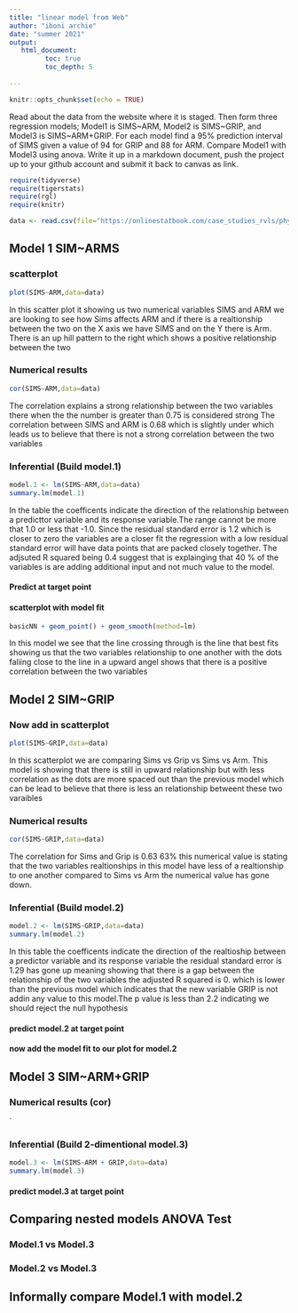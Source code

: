 ```yaml
---
title: "linear model from Web"
author: "iboni archie"
date: "summer 2021"
output:
   html_document:
         toc: true
         toc_depth: 5
        
---
```


```r
knitr::opts_chunk$set(echo = TRUE)
```

Read about the data from the website where it is staged.  Then form three regression models; Model1 is SIMS~ARM, Model2 is SIMS~GRIP, and Model3 is SIMS~ARM+GRIP. For each model find a 95% prediction interval of SIMS given a value of 94  for GRIP and 88 for ARM. Compare Model1 with Model3 using anova. Write it up in a markdown document, push the project up to your github account and submit it back to canvas as link. 

 


```r
require(tidyverse)
require(tigerstats)
require(rgl)
require(knitr)

```

```r
data <- read.csv(file="https://onlinestatbook.com/case_studies_rvls/physical_strength/data.txt",sep="",header=TRUE)  

```

## Model 1 SIM~ARMS

### scatterplot

```r
plot(SIMS~ARM,data=data)
```
In this scatter plot it showing us two numerical variables SIMS and ARM
we are looking to see how Sims affects ARM and if there is a realtionship between the two on the X axis we have SIMS and on the Y there is Arm. There is 
an up hill pattern to the right which shows a positive relationship between the two







### Numerical results

```r
cor(SIMS~ARM,data=data)
```
The correlation explains a strong relationship between the two variables there when the the number is greater than 0.75 is considered strong The correlation between SIMS and ARM is 0.68 which is slightly under which leads us to believe that there is not a strong correlation between the two variables


### Inferential  (Build model.1)

  
```r
model.1 <- lm(SIMS~ARM,data=data)
summary.lm(model.1)
```

In the table the coefficents indicate the direction of the relationship between
a predicttor variable and its response variable.The range cannot be more that 1.0 or less that -1.0. Since the residual standard error is 1.2 which is closer to zero the variables are a closer fit the regression with a low residual standard error will have data points that are packed closely together. The adjsuted R squared being 0.4 suggest that is explainging that 40 % of the variables is are adding additional input and not much value to the model.




#### Predict at target point


#### scatterplot with model fit



```r
basicNN + geom_point() + geom_smooth(method=lm)
``` 

In this model we see that the line crossing through is the line that best fits 
showing us that the two variables relationship to one another with the dots faliing close to the line in a upward angel shows that there is a positive 
correlation between the two variables 










  

## Model 2 SIM~GRIP

### Now add in scatterplot

```r
plot(SIMS~GRIP,data=data)
```

In this scatterplot we are comparing Sims vs Grip vs Sims vs Arm. This model is showing that there is still in upward relationship but with less correlation as the dots are more spaced out than the previous model which can be lead to believe that there is less an relationship betweent these two varaibles





### Numerical results 

```r
cor(SIMS~GRIP,data=data)
```
The correlation for Sims and Grip is 0.63 63% this numerical value is stating that the two variables realtionships in this model have less of a realtionship
to one another compared to Sims vs Arm the numerical value has gone down.





### Inferential  (Build model.2)
 
```r
model.2 <- lm(SIMS~GRIP,data=data)
summary.lm(model.2)
```
 In this table the coefficents indicate the direction of the realtioship between a predictor variable and its response variable  the residual standard error is 1.29 has gone up meaning showing that there is a gap between the relationship of the two variables the adjusted R squared is 0.     which is lower than the previous model which indicates that the new variable GRIP is not addin any value to this model.The p value is less than 2.2 indicating we should reject the null hypothesis
 


#### predict model.2 at target point

#### now add the model fit to our plot for model.2
  








## Model 3 SIM~ARM+GRIP

### Numerical results (cor)

`
  
### Inferential  (Build 2-dimentional model.3)

```r
model.3 <- lm(SIMS~ARM + GRIP,data=data)
summary.lm(model.3)
```











#### predict model.3 at target point
  

## Comparing nested models ANOVA Test

### Model.1 vs Model.3
### Model.2 vs Model.3

## Informally compare Model.1 with model.2


